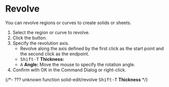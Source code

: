 
# Revolve

<Reference shortcut="" command="Revolve" button="Right of Command Bar" />

You can revolve regions or curves to create solids or sheets.

1. Select the region or curve to revolve.
2. Click the button.
3. Specify the revolution axis. 
   - Revolve along the axis defined by the first click as the start point and the second click as the endpoint.
   - <kbd>Shift-T</kbd> **Thickness:**
   - <kbd>A</kbd> **Angle:** Move the mouse to specify the rotation angle.
5. Confirm with OK in the Command Dialog or right-click.

{/*-  ??? unknown function 
solid-edit/revolve
<kbd>Shift-T</kbd> **Thickness**
*/}



